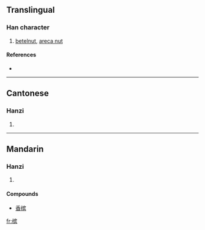 {{also|檳}}
==Translingual==

===Han character===
{{Han char|rn=75|rad=木|as=10|sn=14|four=|canj=木十人金 (DJOC)}}

# [[betelnut]], [[areca nut]]

====References====
* {{Han ref|kx=0546.251|hdz=21270.050|uh=69DF|ud=27103}}

----

==Cantonese==

===Hanzi===
{{yue-hanzi|jyut=|y=ban1}}

# {{defn|Cantonese}}

----

==Mandarin==

===Hanzi===
{{cmn-hanzi|tra=檳|pin=[[bīn]] ([[bin1]])|wg=pin<sup>1</sup>}}

# {{defn|Mandarin}}

====Compounds====
* [[香槟]]

[[fr:槟]]